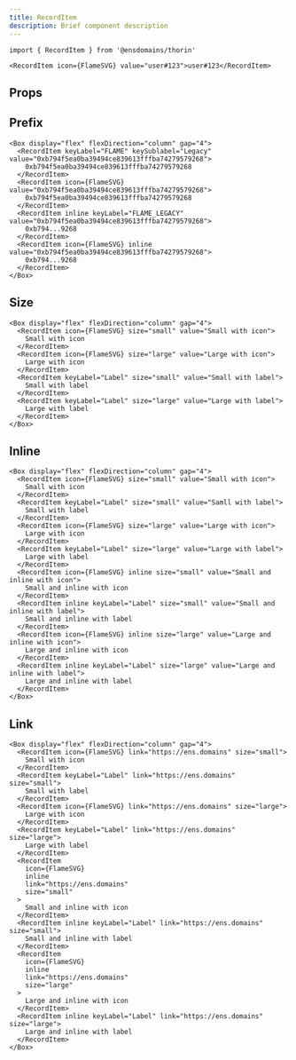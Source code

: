 ```yaml
---
title: RecordItem
description: Brief component description
---
```


```tsx
import { RecordItem } from '@ensdomains/thorin'
```

```tsx live=true expand=true
<RecordItem icon={FlameSVG} value="user#123">user#123</RecordItem>
```

## Props

<PropsTable sourceLink={sourceLink} types={types} />

## Prefix

```tsx live=true
<Box display="flex" flexDirection="column" gap="4">
  <RecordItem keyLabel="FLAME" keySublabel="Legacy" value="0xb794f5ea0ba39494ce839613fffba74279579268">
    0xb794f5ea0ba39494ce839613fffba74279579268
  </RecordItem>
  <RecordItem icon={FlameSVG} value="0xb794f5ea0ba39494ce839613fffba74279579268">
    0xb794f5ea0ba39494ce839613fffba74279579268
  </RecordItem>
  <RecordItem inline keyLabel="FLAME_LEGACY" value="0xb794f5ea0ba39494ce839613fffba74279579268">
    0xb794...9268
  </RecordItem>
  <RecordItem icon={FlameSVG} inline value="0xb794f5ea0ba39494ce839613fffba74279579268">
    0xb794...9268
  </RecordItem>
</Box>
```

## Size

```tsx live=true
<Box display="flex" flexDirection="column" gap="4">
  <RecordItem icon={FlameSVG} size="small" value="Small with icon">
    Small with icon
  </RecordItem>
  <RecordItem icon={FlameSVG} size="large" value="Large with icon">
    Large with icon
  </RecordItem>
  <RecordItem keyLabel="Label" size="small" value="Small with label">
    Small with label
  </RecordItem>
  <RecordItem keyLabel="Label" size="large" value="Large with label">
    Large with label
  </RecordItem>
</Box>
```

## Inline

```tsx live=true
<Box display="flex" flexDirection="column" gap="4">
  <RecordItem icon={FlameSVG} size="small" value="Small with icon">
    Small with icon
  </RecordItem>
  <RecordItem keyLabel="Label" size="small" value="Samll with label">
    Small with label
  </RecordItem>
  <RecordItem icon={FlameSVG} size="large" value="Large with icon">
    Large with icon
  </RecordItem>
  <RecordItem keyLabel="Label" size="large" value="Large with label">
    Large with label
  </RecordItem>
  <RecordItem icon={FlameSVG} inline size="small" value="Small and inline with icon">
    Small and inline with icon
  </RecordItem>
  <RecordItem inline keyLabel="Label" size="small" value="Small and inline with label">
    Small and inline with label
  </RecordItem>
  <RecordItem icon={FlameSVG} inline size="large" value="Large and inline with icon">
    Large and inline with icon
  </RecordItem>
  <RecordItem inline keyLabel="Label" size="large" value="Large and inline with label">
    Large and inline with label
  </RecordItem>
</Box>
```

## Link

```tsx live=true
<Box display="flex" flexDirection="column" gap="4">
  <RecordItem icon={FlameSVG} link="https://ens.domains" size="small">
    Small with icon
  </RecordItem>
  <RecordItem keyLabel="Label" link="https://ens.domains" size="small">
    Small with label
  </RecordItem>
  <RecordItem icon={FlameSVG} link="https://ens.domains" size="large">
    Large with icon
  </RecordItem>
  <RecordItem keyLabel="Label" link="https://ens.domains" size="large">
    Large with label
  </RecordItem>
  <RecordItem
    icon={FlameSVG}
    inline
    link="https://ens.domains"
    size="small"
  >
    Small and inline with icon
  </RecordItem>
  <RecordItem inline keyLabel="Label" link="https://ens.domains" size="small">
    Small and inline with label
  </RecordItem>
  <RecordItem
    icon={FlameSVG}
    inline
    link="https://ens.domains"
    size="large"
  >
    Large and inline with icon
  </RecordItem>
  <RecordItem inline keyLabel="Label" link="https://ens.domains" size="large">
    Large and inline with label
  </RecordItem>
</Box>
```
